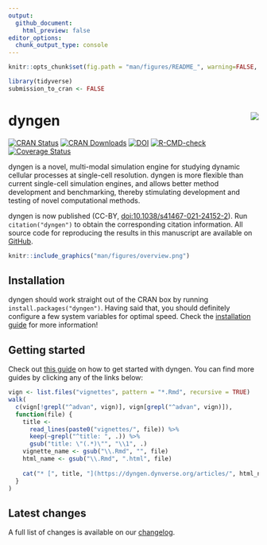 ```yaml
---
output:
  github_document:
    html_preview: false
editor_options: 
  chunk_output_type: console
---
```

```r
knitr::opts_chunk$set(fig.path = "man/figures/README_", warning=FALSE, message=FALSE, error=FALSE, echo = TRUE)

library(tidyverse)
submission_to_cran <- FALSE
```

# dyngen <img src="man/figures/logo.png" align="right" />

<!-- badges: start -->

[![CRAN Status](https://www.r-pkg.org/badges/version/dyngen)](https://cran.r-project.org/package=dyngen)
[![CRAN Downloads](https://cranlogs.r-pkg.org/badges/dyngen)](https://cran.r-project.org/package=dyngen)
[![DOI](https://img.shields.io/badge/doi-10.1038%2Fs41467--021--24152--2-green)](https://doi.org/10.1038/s41467-021-24152-2)
[![R-CMD-check](https://github.com/dynverse/dyngen/workflows/R-CMD-check/badge.svg)](https://github.com/dynverse/dyngen/actions?query=workflow%3AR-CMD-check)
[![Coverage Status](https://codecov.io/gh/dynverse/dyngen/branch/master/graph/badge.svg)](https://codecov.io/gh/dynverse/dyngen?branch=master)
<!-- badges: end -->

dyngen is a novel, multi-modal simulation engine for studying dynamic cellular processes at single-cell resolution. dyngen is more flexible than current single-cell simulation engines, and allows better method development and benchmarking, thereby stimulating development and testing of novel computational methods.

dyngen is now published (CC-BY, [doi:10.1038/s41467-021-24152-2](https://doi.org/10.1038/s41467-021-24152-2)). Run `citation("dyngen")` to obtain the corresponding citation information. All source code for reproducing the results in this manuscript are available on [GitHub](https://github.com/dynverse/dyngen_manuscript).

```r
knitr::include_graphics("man/figures/overview.png")
```

## Installation
dyngen should work straight out of the CRAN box by running `install.packages("dyngen")`. Having said that, you should definitely configure a few system variables for optimal speed. Check the [installation guide](https://dyngen.dynverse.org/articles/installation.html) for more information!

## Getting started

Check out [this guide](https://dyngen.dynverse.org/articles/getting_started.html) on how to get started with dyngen. You can find more guides by clicking any of the links below:

```r
vign <- list.files("vignettes", pattern = "*.Rmd", recursive = TRUE)
walk(
  c(vign[!grepl("^advan", vign)], vign[grepl("^advan", vign)]),
  function(file) {
    title <- 
      read_lines(paste0("vignettes/", file)) %>% 
      keep(~grepl("^title: ", .)) %>% 
      gsub("title: \"(.*)\"", "\\1", .)
    vignette_name <- gsub("\\.Rmd", "", file)
    html_name <- gsub("\\.Rmd", ".html", file)
    
    cat("* [", title, "](https://dyngen.dynverse.org/articles/", html_name, ")\n", sep = "")
  }
)
```

## Latest changes

A full list of changes is available on our [changelog](https://dyngen.dynverse.org/news/index.html).